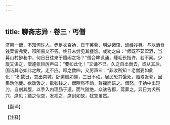 ```yaml
---
---
---
```

title: 聊斋志异 · 卷三 · 丐僧
---

济南一僧，不知何许人。赤足衣百衲，日于芙蓉、明湖诸馆，诵经抄募。与以酒食钱粟皆弗受，叩所需又不答。终日未尝见其餐饭。或劝之曰：“师既不茹荤酒，当募山村僻巷中，何日日往来于膻闹之场？”僧合眸讽诵，睫毛长指许，若不闻。少旋又语之，僧遽张目厉声曰：“要如此化！”又诵不已。久之自出而去，或从其后，固诘其必如此之故，走不应。叩之数四，又厉声曰：“非汝所知！老僧要如此化！”积数日，忽出南城，卧道侧如僵，三日不动。居民恐其饿死，贻累近郭，因集劝他徙。欲饭饭之，欲钱钱之，僧瞑然不动，群摇而语之。僧怒，于衲中出短刀，自剖其腹，以手入内理肠于道，而气随绝。众骇告郡，蒿葬之。异日为犬所穴，席见；踏之似空，发视之，席封如故，犹空茧然。

【翻译】

【注释】

